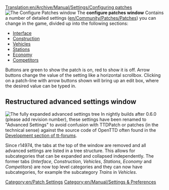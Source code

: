 [[Translation:en/Archive/Manual/Settings/Configuring patches]]
[[File:en/Patches-Interface-0.4.0.png|right|frame|The ''Configure Patches'' window]]
The '''configure patches window''' Contains a number of detailed settings ([[en/Community/Patches/Patches]]) you can change in the game, divided up into the following sections:

*[[{{PAGENAME}}/Interface|Interface]]
*[[{{PAGENAME}}/Construction|Construction]]
*[[{{PAGENAME}}/Vehicles|Vehicles]]
*[[{{PAGENAME}}/Stations|Stations]]
*[[{{PAGENAME}}/Economy|Economy]]
*[[{{PAGENAME}}/Competitors|Competitors]]

Buttons are green to show the patch is on, red to show it is off. Arrow buttons change the value of the setting like a horizontal scrollbox. Clicking on a patch-line with arrow buttons shown will bring up an edit box, where the desired value can be typed in.

{{en/-}}

== Restructured advanced settings window ==

{{en/Nightly}}
[[File:en/Archive/Manual/Settings/Advanced options full.png|thumb|The fully expanded advanced settings tree]]
In nightly builds after 0.6.0 (please add revision number), these settings have been renamed to "Advanced Settings" to avoid confusion with TTDPatch or patches (in the technical sense) against the source code of OpenTTD often found in the [http://www.tt-forums.net/viewforum.php?f=33 Development section of tt-forums].

Since r14974, the tabs at the top of the window are removed and all advanced settings are listed in a tree structure. This allows for subcategories that can be expanded and collapsed independently. The former tabs (''Interface'', ''Construction'', ''Vehicles'', ''Stations'', ''Economy'' and ''Competitors'') are now top level categories and they can now have subcategories, for example the subcategory ''Trains'' in ''Vehicles''.

[[Category:en/Patch Settings]]
[[Category:en/Manual/Settings & Preferences]]